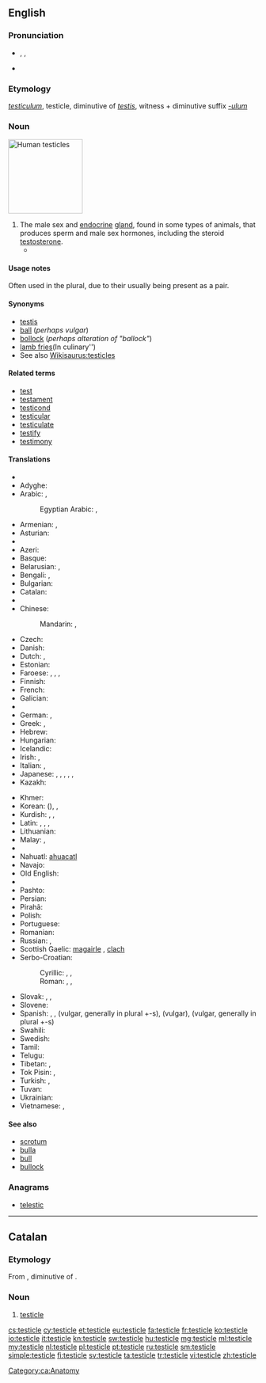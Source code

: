 ==English==
{{wikipedia}}

===Pronunciation===
* {{enPR|tĕsʹtĭ-kəl}}, {{IPA|/ˈtɛstɪkəl/}}, {{X-SAMPA|/"tEstIk@l/}}
* {{audio|en-us-testicle.ogg|Audio (US)}}
{{rfap|UK|UK}}

===Etymology===
{{etyl|la|en}} ''[[testiculum]]'', testicle, diminutive of ''[[testis#Latin|testis]]'', witness + diminutive suffix ''[[-ulum]]''

===Noun===
[[File:Hanging testicles.JPG|thumb|150px|Human testicles]]
{{en-noun}}

# The male sex and [[endocrine]] [[gland]], found in some types of animals, that produces sperm and male sex hormones, including the steroid [[testosterone]].
#* {{quote-book
|year=2000
|author=Margaret Atwood
|title=The Blind Assassin
|isbn=
|page=372
|passage=Despite your jogging and the hairiness of your legs, the shoe of aging is beginning to pinch. Soon you'll regret all that sun-tanning. Your face will look like a '''testicle'''.}}

====Usage notes====
Often used in the plural, due to their usually being present as a pair.

====Synonyms====
* [[testis]] {{qualifier|medical}}
* [[ball]] (''perhaps vulgar'')
* [[bollock]] (''perhaps alteration of "ballock"'')
* [[lamb fries]](In culinary'')
* See also [[Wikisaurus:testicles]]

====Related terms====
<!--All are related; none are derived-->
* [[test]]
* [[testament]]
* [[testicond]]
* [[testicular]]
* [[testiculate]]
* [[testify]]
* [[testimony]]

====Translations====
{{trans-top|male sex gland}}
* {{trreq|Abkhaz}}
* Adyghe: {{tø|ady|кӀэнкӀэ|sc=Cyrl}}
* Arabic: {{t+|ar|بيضة|f|tr=bayḍa}}, {{t-|ar|خصية|f|tr=xuṣya}}
*: Egyptian Arabic: {{tø|arz|بيضة|f|tr=béḍa|sc=Arab}}, {{tø|arz|خصية|f|tr=xéṣia|sc=Arab}}
* Armenian: {{t-|hy|ամորձի|tr=amorji}}, {{qualifier|colloquial}} {{t+|hy|ձու|tr=ju}}
* Asturian: {{t-|ast|testículu|m}}
* {{trreq|Avar}}
* Azeri: {{t-|az|xaya}}
* Basque: {{t+|eu|barrabil}}
* Belarusian: {{t-|be|яечка|n|tr=jajéčka|sc=Cyrl}}, {{t-|be|тэсцікула|f|tr=tescíkulа|sc=Cyrl}} {{qualifier|rare}}
* Bengali: {{t-|bn|শুক্রাশয়|tr=shukrashôẏ|sc=Beng}}, {{qualifier|slang}} {{t-|bn|বীচি|tr=bici|sc=Beng}}
* Bulgarian: {{t-|bg|тестис|m|tr=téstis|sc=Cyrl}}
* Catalan: {{t-|ca|testicle|m}}
* {{trreq|Chechen}}
* Chinese:
*: Mandarin: {{t-|cmn|睾丸|tr=gāowán|sc=Hani}}, {{t|cmn|精巢|tr=jīngcháo|sc=Hani}}
* Czech: {{t+|cs|varle|n}}
* Danish: {{t-|da|testikel|c}}
* Dutch: {{t-|nl|teelbal|m}}, {{t+|nl|testikel|n}}
* Estonian: {{t-|et|munand}}
* Faroese: {{t-|fo|eista|n}}, {{t-|fo|eistasteinur|m}}, {{t-|fo|nossa|n}}, {{t-|fo|steinur|m}}
* Finnish: {{t+|fi|kives}}
* French: {{t+|fr|testicule|m}}
* Galician: {{t+|gl|testículo|m}}
* {{trreq|Georgian}}
* German: {{t+|de|Hoden|m}}, {{t-|de|Testikel|m}}
* Greek: {{t+|el|όρχις|m|tr=orchis}}, {{t+|el|αρχίδι|m|tr=archíði}} {{qualifier|vulgar}}
* Hebrew: {{t+|he|אשך|n|tr=ashakh|sc=Hebr}}
* Hungarian: {{t+|hu|here}}
* Icelandic: {{t+|is|eista|n}}
* Irish: {{t-|ga|magairle|m}}, {{t+|ga|cloch|f}} {{qualifier|vulgar}}
* Italian: {{t+|it|testicolo|m}}, {{t+|it|coglione|m}} {{qualifier|vulgar}}
* Japanese: {{t-|ja|睾丸|tr=こうがん, kōgan|sc=Jpan}}, {{t-|ja|精巣|tr=せいそう, seisō|sc=Jpan}}, {{t-|ja|ホーデン|tr=hōden|sc=Jpan}}, {{t-|ja|金玉|tr=きんたま, kintama|sc=Jpan}}, {{t-|ja|陰核|tr=へのこ, henoko|sc=Jpan}}, {{t-|ja|タマキン|tr=tamakin|sc=Jpan}}
* Kazakh: {{t|kk|жұмалақ|tr=jumalaq|sc=Cyrl}}
{{trans-mid}}
* Khmer: {{t-|km|ពងស្វាស|sc=Khmr|tr=pɔɔng svaah}}
* Korean: {{t+|ko|고환|tr=gohwan|sc=Kore}} ({{t+|ko|睾丸|sc=Kore}}), {{t+|ko|불알|tr=bural|sc=Kore}}, {{t+|ko|불|tr=bul|sc=Kore}}
* Kurdish: {{t+|ku|gun|m}}, {{t+|ku|hêlik|m}}, {{t+|ku|گون|sc=ku-Arab}}
* Latin: {{t-|la|testiculum|n}}, {{t-|la|coleus|alt=cōleus}}, {{t-|la|testis}}, {{t-|la|coleo}}
* Lithuanian: {{t-|lt|sėklidė|f}}
* Malay: {{t-|ms|buah zakar}}, {{qualifier|colloquial}} {{t+|ms|telur}}
* {{trreq|Mongolian}}
* Nahuatl: [[ahuacatl]]
* Navajo: {{tø|nv|ayęęzhii}}
* Old English: {{t-|ang|beallucas|alt=bealluc}}
* {{trreq|Ossetian}}
* Pashto: {{t+|ps|خوټه|f|tr=xwëṭa|sc=ps-Arab}}
* Persian: {{t+|fa|خایه|tr=xâye}}
* Pirahã: {{tø|myp|xitóhoi}}
* Polish: {{t+|pl|jądro|n}}
* Portuguese: {{t+|pt|testículo|m}}
* Romanian: {{t+|ro|testicul|n}}
* Russian: {{t+|ru|яичко|n|tr=jaíčko}}, {{t-|ru|тестикула|f|tr=testíkula}} {{qualifier|rare}}
* Scottish Gaelic: [[magairle]] {{m|f}}, [[clach]] {{f}} {{qualifier|vulgar}}
* Serbo-Croatian:
*: Cyrillic: {{t-|sh|тестис|m}}, {{t-|sh|семеник|m}}, {{t-|sh|мудо|n}}
*: Roman: {{t-|sh|testis|m}}, {{t-|sh|semenik|m}}, {{t-|sh|mudo|n}}
* Slovak: {{t-|sk|vajce|n}}, {{t-|sk|jadro|n}}, {{t-|sk|semenník}}
* Slovene: {{t-|sl|modo|n|alt=módo}}
* Spanish: {{t+|es|testículo|m}}, {{t+|es|cojón|m}} {{qualifier|vulgar}}, {{t+|es|pelota|f}} (vulgar, generally in plural +-s), {{t+|es|huevo|m}} (vulgar), {{t+|es|bola|f}} (vulgar, generally in plural +-s)
* Swahili: {{t+|sw|pumbu}}
* Swedish: {{t+|sv|testikel|c}}
* Tamil: {{t+|ta|அண்டம்|sc=Taml}}
* Telugu: {{t+|te|వృషణాలు|tr=vṛṣṇālu|sc=Telu}}
* Tibetan: {{t|bo|སྒོང་རྡོག|tr=sgong rdog|sc=Tibt}}, {{t|bo|རླིག་རིལ|tr=rlig ril|sc=Tibt}}
* Tok Pisin: {{t-|tpi|bol}}, {{t-|tpi|kiau}}
* Turkish: {{t+|tr|testis}}, {{t+|tr|haya}}
* Tuvan: {{tø|tyv|чуурга|tr=čuurga}}
* Ukrainian: {{t+|uk|яєчко|n|tr=jajéčko|sc=Cyrl}}
* Vietnamese: {{t+|vi|hòn dái}}, {{t+|vi|tinh hoàn}}
{{trans-bottom}}

====See also====
* [[scrotum]]
* [[bulla]]
* [[bull]]
* [[bullock]]

===Anagrams===
* [[telestic#English|telestic]]

----

==Catalan==

===Etymology===
From {{etyl|la|ca}} {{term|testiculum|testicle|lang=la}}, diminutive of {{term|testis|lang=la}}.

===Noun===
{{ca-noun|m}}

# [[#English|testicle]]

[[Category:ca:Anatomy]]

[[cs:testicle]]
[[cy:testicle]]
[[et:testicle]]
[[eu:testicle]]
[[fa:testicle]]
[[fr:testicle]]
[[ko:testicle]]
[[io:testicle]]
[[it:testicle]]
[[kn:testicle]]
[[sw:testicle]]
[[hu:testicle]]
[[mg:testicle]]
[[ml:testicle]]
[[my:testicle]]
[[nl:testicle]]
[[pl:testicle]]
[[pt:testicle]]
[[ru:testicle]]
[[sm:testicle]]
[[simple:testicle]]
[[fi:testicle]]
[[sv:testicle]]
[[ta:testicle]]
[[tr:testicle]]
[[vi:testicle]]
[[zh:testicle]]
